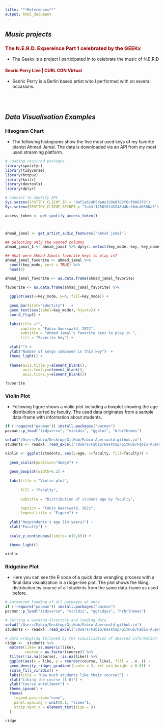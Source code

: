 ```yaml
---
title: "**References**"
output: html_document
---
```


<style>
a:link {
  color: #990000;
  background-color: transparent;
  text-decoration: none;
}

a:visited {
  color: pink;
  background-color: transparent;
  text-decoration: none;
}

a:hover {
  color: red;
  background-color: transparent;
  text-decoration: underline;
}

a:active {
  color: yellow;
  background-color: transparent;
  text-decoration: underline;
}

.nav>li>a {
    position: relative;
    display: block;
    padding: 10px 15px;
    color: #990000;
}
.nav-pills>li.active>a, .nav-pills>li.active>a:hover, .nav-pills>li.active>a:focus {
    color: #ffffff;
    background-color: #990000;
}
</style>

## *Music projects*
### <a href="https://www.youtube.com/watch?v=EjZedUpnmVI&t=2041s">The N.E.R.D. Expereince Part 1 celebrated by the GEEKx</a>
* The Geekx is a project I participated in to celebrate the music of  N.E.R.D 


#### <a href="https://youtu.be/GLKWujRzgxk?t=1484">Secric Perry Live | CURL CON Virtual</a>
* Sedric Perry is a Berlin based artist who I performed with on several occasions.

<br/><br/>

## *Data Visualisation Examples* {.tabset .tabset-fade .tabset-pills}

### Hisogram Chart {.tabset}
* The following histograms show the five most used keys of my favorite pianist Ahmad Jamal. The data is downloaded via an API from my most used streaming platform.

```r

# Loading required packages
library(spotifyr)
library(tidyverse)
library(httpuv)
library(knitr)
library(devtools)
library(dplyr)

# Connect to Spotify API
Sys.setenv(SPOTIFY_CLIENT_ID = "9af1a624b5da4e199e8782f6cf806378")
Sys.setenv(SPOTIFY_CLIENT_SECRET = "2db3f175820f43248d4bcf0dcd6580a5")

access_token <- get_spotify_access_token()



ahmad_jamal <- get_artist_audio_features('ahmad jamal')

## Selecting only the wanted columns
ahmad_jamal_1 <- ahmad_jamal %>% dplyr::select(key_mode, key, key_name)

## What were Ahmad Jamals favorite keys to play in?
ahmad_jamal_favorite <- ahmad_jamal %>% 
  count(key_mode, sort = TRUE) %>% 
  head(5) 

ahmad_jamal_favorite <- as.data.frame(ahmad_jamal_favorite)

favourite <- as.data.frame(ahmad_jamal_favorite) %>% 
  
  ggplot(aes(x=key_mode, y=n, fill=key_mode)) +
  
  geom_bar(stat="identity")   + 
  geom_text(aes(label=key_mode), hjust=2) +
  coord_flip() +
  
  labs(title ="",
       caption = "Fabio Auerswald, 2022",
       subtitle = "Ahmad Jamal's favorite keys to play in ",
       fill = "Favorite Key") +
  
  xlab("") +
  ylab("Number of songs composed in this key")  +
  theme_light() +
  
  theme(axis.title.y=element_blank(),
        axis.text.y=element_blank(),
        axis.ticks.y=element_blank())

```


```r
favourite

```


### Violin Plot {.tabset}
* Following figure shows a violin plot including a boxplot showing the age distribution sorted by faculty. The used data originates from a sample data-frame with information about students. 
```r

if (!require("pacman")) install.packages("pacman")
pacman::p_load("tidyverse", "viridis", "ggplot", "hrbrthemes")

setwd("/Users/Fabio/Desktop/GitHub/Fabio-Auerswald.github.io")
students <- readxl::read_excel("/Users/Fabio/Desktop/GitHub/Fabio-Auerswald.github.io/students.xlsx")

violin <- ggplot(students, aes(y=age, x=faculty, fill=faculty)) +
  
  geom_violin(position="dodge") +
  
  geom_boxplot(width=0.2) +
  
  labs(title = "Violin plot",
       
       fill = "Faculty",
       
       subtitle = "Distribution of student age by faculty",
       
       caption = "Fabio Auerswald, 2022",
       legend_title = "Figure") +
  
  ylab("Respondents's age (in years)") +
  xlab("Faculty") + 
  
  scale_y_continuous(limits= c(0,65)) +
  
  theme_light()

```

```r
violin
```


### Ridgeline Plot {.tabset}
* Here you can see the R code of a quick data wrangling process with a final data visualization in a ridge-line plot. The plot shows the liking distribution by course of all students from the same data-frame as used before.

``` r

# Automized loading of all packages at once
if (!require("pacman")) install.packages("pacman")
pacman::p_load("tidyverse", "viridis", "ggridges", "hrbrthemes")

# Setting a working directory and loading data
setwd("/Users/Fabio/Desktop/GitHub/Fabio-Auerswald.github.io")
students <- readxl::read_excel("/Users/Fabio/Desktop/GitHub/Fabio-Auerswald.github.io/students.xlsx")

# Data wrangling followed by the visualization of desired information
ridge <-  students %>%
  mutate(like= as.numeric(like),
         course = as.factor(course)) %>%
  filter(!is.na(course), !is.na(like)) %>%
  ggplot(aes(x = like, y = reorder(course, like), fill = ..x..)) +
  geom_density_ridges_gradient(scale = 3, rel_min_height = 0.01) +
  scale_fill_viridis() +
  labs(title = "How much students like their course?") +
  xlab("Liking the course (1-6)") +
  ylab("Course enrollment") +
  theme_ipsum() +
  theme(
    legend.position="none",
    panel.spacing = unit(0.1, "lines"),
    strip.text.x = element_text(size = 8)
  )
```

```r

ridge

```
